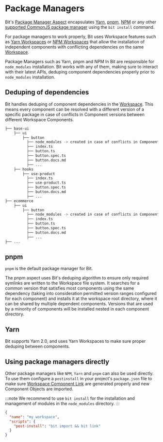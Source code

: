 # Package Managers

Bit's [Package Manager Aspect](/packages/packages-overview) encapsulates [Yarn](/aspects/yarn), [pnpm](/aspects/pnpm), [NPM](/aspects/npm) or any other [supported CommonJS package manager](package-manager/) using the `bit install` command.

For package managers to work properly, Bit uses Workspace features such as [Yarn Workspaces](https://classic.yarnpkg.com/en/docs/workspaces/) or [NPM Workspaces](https://docs.npmjs.com/cli/v7/using-npm/workspaces) that allow the installation of independent components with conflicting dependencies on the same [Workspace](/workspace/workspace-overview).

Package Managers such as Yarn, pnpm and NPM In Bit are responsible for `node_modules` installation. Bit works with any of them, making sure to interact with their latest APIs, deduping component dependencies properly prior to `node_modules` installation.

## Deduping of dependencies

Bit handles deduping of component dependencies in the [Workspace](/workspace/workspace-overview). This means every component can be resolved with a different version of a specific package in case of conflicts in Component versions between different Workspace Components.

<!--TODO // @gilad to complete -->

```bash
├── base-ui
    ├── ui
        ├── button
          ├── node_modules -> created in case of conflicts in Component versions between different Workspace Components
          ├── index.ts
          ├── button.ts
          ├── button.spec.ts
          ├── button.docs.md
          ├── ...
    ├── hooks
        ├── use-product
          ├── index.ts
          ├── use-product.ts
          ├── button.spec.ts
          ├── button.docs.md
          ├── ...
├── ecommerce
    ├── ui
        ├── button
          ├── node_modules -> created in case of conflicts in Component versions between different Workspace Components.
          ├── index.ts
          ├── button.ts
          ├── button.spec.ts
          ├── button.docs.md
          ├── ...
├── ...
```

## pnpm

`pnpm` is the default package manager for Bit.

The pnpm aspect uses Bit's deduping algorithm to ensure only required symlinks are written to the Workspace file system.
It searches for a common version that satisfies most components using the same dependency (taking into consideration permitted version ranges configured for each component) and installs it at the workspace root directory, where it can be shared by multiple dependent components.
Versions that are used by a minority of components will be installed nested in each component directory.

## Yarn

Bit supports Yarn 2.0, and uses Yarn Workspaces to make sure proper deduping between components.

## Using package managers directly

Other package managers like `NPM`, `Yarn` and `pnpm` can also be used directly. To use them configure a `postinstall` in your project's `package.json` file to make sure [Workspace Component Link](/workspace/component-link) are generated properly and new Component Objects <!-- TODO [Component Objects](/components/component-objects)  -->are imported.

:::note
We recommend to use `bit install` for the installation and management of modules in the `node_modules` directory.
:::

```json
{
  "name": "my workspace",
  "scripts": {
    "post-install": "bit import && bit link"
  }
}
```
